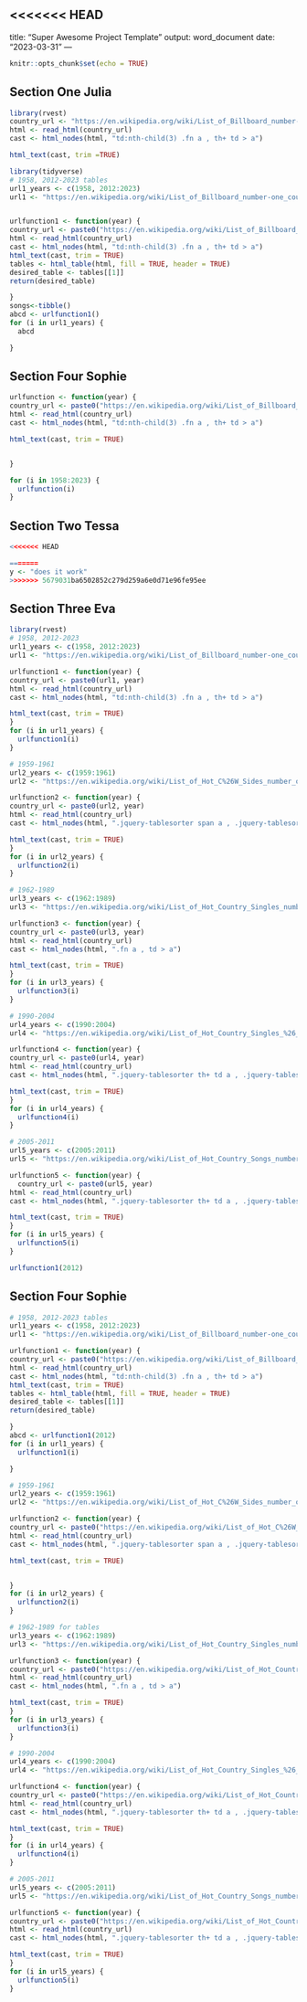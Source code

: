 <<<<<<< HEAD
---
title: "Super Awesome Project Template"
output: word_document
date: "2023-03-31"
---

```r
knitr::opts_chunk$set(echo = TRUE)
```

## Section One Julia

```r
library(rvest)
country_url <- "https://en.wikipedia.org/wiki/List_of_Billboard_number-one_country_songs_of_2023"
html <- read_html(country_url)
cast <- html_nodes(html, "td:nth-child(3) .fn a , th+ td > a")

html_text(cast, trim =TRUE)
```

```r
library(tidyverse)
# 1958, 2012-2023 tables
url1_years <- c(1958, 2012:2023)
url1 <- "https://en.wikipedia.org/wiki/List_of_Billboard_number-one_country_songs_of_"


urlfunction1 <- function(year) {
country_url <- paste0("https://en.wikipedia.org/wiki/List_of_Billboard_number-one_country_songs_of_",  year)
html <- read_html(country_url)
cast <- html_nodes(html, "td:nth-child(3) .fn a , th+ td > a")
html_text(cast, trim = TRUE) 
tables <- html_table(html, fill = TRUE, header = TRUE)
desired_table <- tables[[1]]
return(desired_table)

}
songs<-tibble()
abcd <- urlfunction1()
for (i in url1_years) {
  abcd

}


```


## Section Four Sophie 

```r
urlfunction <- function(year) {
country_url <- paste0("https://en.wikipedia.org/wiki/List_of_Billboard_number-one_country_songs_of_",  year)
html <- read_html(country_url)
cast <- html_nodes(html, "td:nth-child(3) .fn a , th+ td > a")

html_text(cast, trim = TRUE) 


}

for (i in 1958:2023) {
  urlfunction(i)
}

``` 

## Section Two Tessa

```r
<<<<<<< HEAD

=======
y <- "does it work"
>>>>>>> 5679031ba6502852c279d259a6e0d71e96fe95ee
```

## Section Three Eva

```r
library(rvest)
# 1958, 2012-2023
url1_years <- c(1958, 2012:2023)
url1 <- "https://en.wikipedia.org/wiki/List_of_Billboard_number-one_country_songs_of_"

urlfunction1 <- function(year) {
country_url <- paste0(url1, year)
html <- read_html(country_url)
cast <- html_nodes(html, "td:nth-child(3) .fn a , th+ td > a")

html_text(cast, trim = TRUE) 
}
for (i in url1_years) {
  urlfunction1(i)
}

# 1959-1961
url2_years <- c(1959:1961)
url2 <- "https://en.wikipedia.org/wiki/List_of_Hot_C%26W_Sides_number_ones_of_"

urlfunction2 <- function(year) {
country_url <- paste0(url2, year)
html <- read_html(country_url)
cast <- html_nodes(html, ".jquery-tablesorter span a , .jquery-tablesorter th a")

html_text(cast, trim = TRUE) 
}
for (i in url2_years) {
  urlfunction2(i)
}

# 1962-1989
url3_years <- c(1962:1989)
url3 <- "https://en.wikipedia.org/wiki/List_of_Hot_Country_Singles_number_ones_of_"

urlfunction3 <- function(year) {
country_url <- paste0(url3, year)
html <- read_html(country_url)
cast <- html_nodes(html, ".fn a , td > a")

html_text(cast, trim = TRUE) 
}
for (i in url3_years) {
  urlfunction3(i)
}

# 1990-2004
url4_years <- c(1990:2004)
url4 <- "https://en.wikipedia.org/wiki/List_of_Hot_Country_Singles_%26_Tracks_number_ones_of_"

urlfunction4 <- function(year) {
country_url <- paste0(url4, year)
html <- read_html(country_url)
cast <- html_nodes(html, ".jquery-tablesorter th+ td a , .jquery-tablesorter th a")

html_text(cast, trim = TRUE) 
}
for (i in url4_years) {
  urlfunction4(i)
}

# 2005-2011
url5_years <- c(2005:2011)
url5 <- "https://en.wikipedia.org/wiki/List_of_Hot_Country_Songs_number_ones_of_"

urlfunction5 <- function(year) {
  country_url <- paste0(url5, year)
html <- read_html(country_url)
cast <- html_nodes(html, ".jquery-tablesorter th+ td a , .jquery-tablesorter th a")

html_text(cast, trim = TRUE) 
}
for (i in url5_years) {
  urlfunction5(i)
}


```

```r
urlfunction1(2012)
```


## Section Four Sophie 

```r

# 1958, 2012-2023 tables
url1_years <- c(1958, 2012:2023)
url1 <- "https://en.wikipedia.org/wiki/List_of_Billboard_number-one_country_songs_of_"

urlfunction1 <- function(year) {
country_url <- paste0("https://en.wikipedia.org/wiki/List_of_Billboard_number-one_country_songs_of_",  year)
html <- read_html(country_url)
cast <- html_nodes(html, "td:nth-child(3) .fn a , th+ td > a")
html_text(cast, trim = TRUE) 
tables <- html_table(html, fill = TRUE, header = TRUE)
desired_table <- tables[[1]]
return(desired_table)

}
abcd <- urlfunction1(2012)
for (i in url1_years) {
  urlfunction1(i)

}

# 1959-1961
url2_years <- c(1959:1961)
url2 <- "https://en.wikipedia.org/wiki/List_of_Hot_C%26W_Sides_number_ones_of_"

urlfunction2 <- function(year) {
country_url <- paste0("https://en.wikipedia.org/wiki/List_of_Hot_C%26W_Sides_number_ones_of_",  year)
html <- read_html(country_url)
cast <- html_nodes(html, ".jquery-tablesorter span a , .jquery-tablesorter th a")

html_text(cast, trim = TRUE) 


}
for (i in url2_years) {
  urlfunction2(i)
}

# 1962-1989 for tables
url3_years <- c(1962:1989)
url3 <- "https://en.wikipedia.org/wiki/List_of_Hot_Country_Singles_number_ones_of_"

urlfunction3 <- function(year) {
country_url <- paste0("https://en.wikipedia.org/wiki/List_of_Hot_Country_Singles_number_ones_of_",  year)
html <- read_html(country_url)
cast <- html_nodes(html, ".fn a , td > a")

html_text(cast, trim = TRUE) 
}
for (i in url3_years) {
  urlfunction3(i)
}

# 1990-2004
url4_years <- c(1990:2004)
url4 <- "https://en.wikipedia.org/wiki/List_of_Hot_Country_Singles_%26_Tracks_number_ones_of_"

urlfunction4 <- function(year) {
country_url <- paste0("https://en.wikipedia.org/wiki/List_of_Hot_Country_Singles_%26_Tracks_number_ones_of_",  year)
html <- read_html(country_url)
cast <- html_nodes(html, ".jquery-tablesorter th+ td a , .jquery-tablesorter th a")

html_text(cast, trim = TRUE) 
}
for (i in url4_years) {
  urlfunction4(i)
}

# 2005-2011
url5_years <- c(2005:2011)
url5 <- "https://en.wikipedia.org/wiki/List_of_Hot_Country_Songs_number_ones_of_"

urlfunction5 <- function(year) {
country_url <- paste0("https://en.wikipedia.org/wiki/List_of_Hot_Country_Songs_number_ones_of_",  year)
html <- read_html(country_url)
cast <- html_nodes(html, ".jquery-tablesorter th+ td a , .jquery-tablesorter th a")

html_text(cast, trim = TRUE) 
}
for (i in url5_years) {
  urlfunction5(i)
}

```
